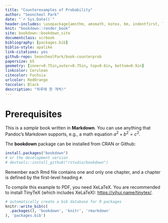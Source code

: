 ```yaml
--- 
title: "Counterexamples of Probability"
author: "Seoncheol Park"
date: "`r Sys.Date()`"
header-includes: \usepackage{amsthm, amsmath, kotex, bm, indentfirst, lmodern, graphicx, hyperref, multicol, footmisc, babel, comment, makeidx}
knit: "bookdown::render_book"
site: bookdown::bookdown_site
documentclass: scrbook
bibliography: [packages.bib]
biblio-style: apalike
link-citations: yes
github-repo: SeoncheolPark/book-counterprob
papersize: b5
geometry: [inner=0.75in,outer=0.75in, top=0.6in, bottom=0.9in]
linkcolor: Cerulean
citecolor: Fuchsia
urlcolor: RedOrange
toccolor: Black
description: "하루에 한 개씩!"
---
```


# Prerequisites

This is a _sample_ book written in **Markdown**. You can use anything that Pandoc's Markdown supports, e.g., a math equation $a^2 + b^2 = c^2$.

The **bookdown** package can be installed from CRAN or Github:

```r
install.packages("bookdown")
# or the development version
# devtools::install_github("rstudio/bookdown")
```

Remember each Rmd file contains one and only one chapter, and a chapter is defined by the first-level heading `#`.

To compile this example to PDF, you need XeLaTeX. You are recommended to install TinyTeX (which includes XeLaTeX): <https://yihui.name/tinytex/>.

```r
# automatically create a bib database for R packages
knitr::write_bib(c(
  .packages(), 'bookdown', 'knitr', 'rmarkdown'
), 'packages.bib')
```
